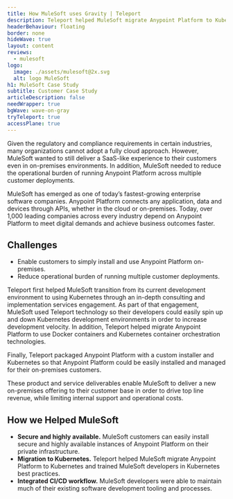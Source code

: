 ```yaml
---
title: How MuleSoft uses Gravity | Teleport
description: Teleport helped MuleSoft migrate Anypoint Platform to Kubernetes and trained MuleSoft developers in Kubernetes best practices
headerBehaviour: floating
border: none
hideWave: true
layout: content
reviews:
  - mulesoft
logo:
  image: ./assets/mulesoft@2x.svg
  alt: logo MuleSoft
h1: MuleSoft Case Study
subtitle: Customer Case Study
articleDescription: false
needWrapper: true
bgWave: wave-on-gray
tryTeleport: true
accessPlane: true
---
```



Given the regulatory and compliance requirements in certain industries, many organizations cannot adopt a fully cloud approach. However, MuleSoft wanted to still deliver a SaaS-like experience to their customers even in on-premises environments. In addition, MuleSoft needed to reduce the operational burden of running Anypoint Platform across multiple customer deployments.

<Quote title="About MuleSoft">
  MuleSoft has emerged as one of today’s fastest-growing enterprise software
  companies. Anypoint Platform connects any application, data and devices
  through APIs, whether in the cloud or on-premises. Today, over 1,000 leading
  companies across every industry depend on Anypoint Platform to meet digital
  demands and achieve business outcomes faster.
</Quote>

## Challenges

- Enable customers to simply install and use Anypoint Platform on-premises.
- Reduce operational burden of running multiple customer deployments.

Teleport first helped MuleSoft transition from its current development environment to using Kubernetes through an in-depth consulting and implementation services engagement. As part of that engagement, MuleSoft used Teleport technology so their developers could easily spin up and down Kubernetes development environments in order to increase development velocity. In addition, Teleport helped migrate Anypoint Platform to use Docker containers and Kubernetes container orchestration technologies.

Finally, Teleport packaged Anypoint Platform with a custom installer and Kubernetes so that Anypoint Platform could be easily installed and managed for their on-premises customers.

These product and service deliverables enable MuleSoft to deliver a new on-premises offering to their customer base in order to drive top line revenue, while limiting internal support and operational costs.

## How we Helped MuleSoft

- <b>Secure and highly available.</b> MuleSoft customers can easily install secure
  and highly available instances of Anypoint Platform on their private infrastructure.
- <b>Migration to Kubernetes.</b> Teleport helped MuleSoft migrate Anypoint Platform
  to Kubernetes and trained MuleSoft developers in Kubernetes best practices.
- <b>Integrated CI/CD workflow.</b> MuleSoft developers were able to maintain much
  of their existing software development tooling and processes.
  <Feedback reviews={meta.reviews} />
